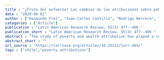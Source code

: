 ```yaml
---
title : "¿Fruto del esfuerzo? Los cambios en las atribuciones sobre pobreza y riqueza en Chile entre 1996 y 2015"
date : "2020-06-01"
author : ["Raimundo Frei", "Juan-Carlos Castillo", "Rodrigo Herrera", "Jose Ignacio Suarez"]
categories : ["Article"]
publication : "Latin American Research Review, 55(3) 477--496 "
publication_short : "Latin American Research Review, 55(3) 477--496 "
abstract : "The study of poverty and wealth attribution has played a central role in the literature on the justification of social inequalities. Research on this topic has examined the extent to which individualistic versus structural reasons are used to explain why some people reach advantaged or disadvantaged positions in comparison to the rest of the population. This article attempts to explain how these reasons have changed over time in Chile, which has experienced vast economic transformation yet has maintained income inequality. From two national surveys produced in 1996 and 2015, descriptive results show that individualistic attributions for poverty and wealth (e.g., personal initiative) have increased and structural reasons (e.g., unemployment, economic policy) have declined. Latent class analysis (LCA) offers a second reading of the data, demonstrating that the decline of structural attributions is related to an increase in people choosing both individualistic and structural reasons for explaining poverty and wealth. Those changes in attribution patterns are discussed within the frame of cultural and economic transformation in Chilean society. El estudio de las atribuciones de pobreza y riqueza ha tenido un rol central en la literatura sobre la justificacion de las desigualdades sociales. La investigacion en esta area ha explorado en que medida se usan razones individualistas versus estructuralistas para explicar por que ciertas personas logran posiciones mas precarias o aventajadas que el resto. En esa linea, este articulo busca dar cuenta de como cambian en el tiempo estas razones, en el contexto de una sociedad que ha tenido grandes transformaciones estructurales en las ultimas decadas, donde ademas se mantiene una alta desigualdad de ingresos, como es el caso de la sociedad chilena. Tomando dos encuestas con representatividad nacional de los anos 1996 y 2015, los resultados indican en un primer nivel descriptivo que han aumentado las atribuciones individualistas sobre el origen de la pobreza y la riqueza--tales como la falta de esfuerzo y la iniciativa personal--y que han bajado las razones de caracter estructural--como el desempleo o las politicas economicas--. No obstante, a traves de un analisis de clases latentes (LCA), se ofrece una segunda aproximacion mas matizada a este fenomeno, mostrando que la baja de atribuciones estructurales se asocia al aumento de personas que atribuyen tanto razones individualistas como estructurales a la pobreza y riqueza, predominando una combinacion de ambas a la hora de significar estos hechos. Estos cambios en los patrones de atribucion se discuten en el marco de las transformaciones economicas y culturales de la sociedad chilena."
abstract_short : ""
url_source : "https://larrlasa.org/articles/10.25222/larr.464/"
tags : ["chile","poverty attributions"]
---
```


